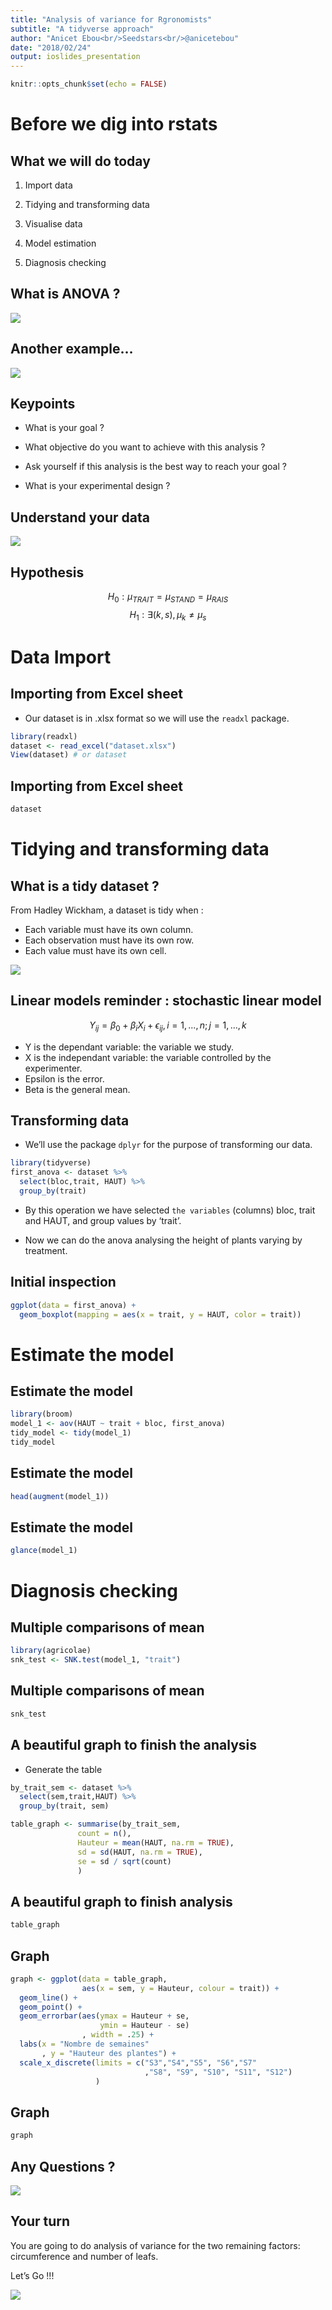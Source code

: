 ```yaml
---
title: "Analysis of variance for Rgronomists"
subtitle: "A tidyverse approach"
author: "Anicet Ebou<br/>Seedstars<br/>@anicetebou"
date: "2018/02/24"
output: ioslides_presentation
---
```


```r
knitr::opts_chunk$set(echo = FALSE)
```

# Before we dig into rstats

## What we will do today


1. Import data

2. Tidying and transforming data

3. Visualise data

4. Model estimation

5. Diagnosis checking


## What is ANOVA ?

![](/home/ediman/anova_1.png)

## Another example...

![](/home/ediman/anova_2.jpg)

## Keypoints

- What is your goal ?

- What objective do you want to achieve with this analysis ?

- Ask yourself if this analysis is the best way to reach your goal ?

- What is your experimental design ?


## Understand your data

![](process_1.png)

## Hypothesis

$$ H_0:\mu_{TRAIT}=\mu_{STAND}=\mu_{RAIS}$$
$$ H_1:\exists (k,s), \mu_k\neq\mu_s$$

# Data Import

## Importing from Excel sheet

- Our dataset is in .xlsx format so we will use the `readxl` package.

```r

library(readxl)
dataset <- read_excel("dataset.xlsx")
View(dataset) # or dataset
```

## Importing from Excel sheet

```r
dataset
```

# Tidying and transforming data

## What is a tidy dataset ?


From Hadley Wickham, a dataset is tidy when : 

* Each variable must have its own column.   
* Each observation must have its own row.    
* Each value must have its own cell.  
 

![](tidy_1.png)

## Linear models reminder : stochastic linear model

$$ Y_{ij}=\beta_0+\beta_iX_{i}+\epsilon_{ij}, i = 1,...,n; j = 1, ..., k$$

* Y is the dependant variable: the variable we study.
* X is the independant variable: the variable controlled by the experimenter.
* Epsilon is the error.
* Beta is the general mean. 


## Transforming data

- We'll use the package `dplyr` for the purpose of transforming our data.

```r
library(tidyverse)
first_anova <- dataset %>%
  select(bloc,trait, HAUT) %>%
  group_by(trait)
```

- By this operation we have selected `the variables` (columns) bloc, trait and HAUT, and group values by 'trait'.

- Now we can do the anova analysing the height of plants varying by treatment.

## Initial inspection

```r
ggplot(data = first_anova) + 
  geom_boxplot(mapping = aes(x = trait, y = HAUT, color = trait))
```

# Estimate the model

## Estimate the model

```r
library(broom)
model_1 <- aov(HAUT ~ trait + bloc, first_anova)
tidy_model <- tidy(model_1)
tidy_model
```

## Estimate the model

```r

head(augment(model_1))
```

## Estimate the model

```r
glance(model_1)
```

# Diagnosis checking

## Multiple comparisons of mean

```r
library(agricolae)
snk_test <- SNK.test(model_1, "trait")
```

## Multiple comparisons of mean

```r
snk_test
```

## A beautiful graph to finish the analysis

* Generate the table  

```r
by_trait_sem <- dataset %>%
  select(sem,trait,HAUT) %>%
  group_by(trait, sem)

table_graph <- summarise(by_trait_sem, 
               count = n(), 
               Hauteur = mean(HAUT, na.rm = TRUE),
               sd = sd(HAUT, na.rm = TRUE),
               se = sd / sqrt(count)
               )
```

## A beautiful graph to finish analysis

```r
table_graph
```

## Graph

```r
graph <- ggplot(data = table_graph, 
                aes(x = sem, y = Hauteur, colour = trait)) + 
  geom_line() + 
  geom_point() + 
  geom_errorbar(aes(ymax = Hauteur + se, 
                    ymin = Hauteur - se)
                , width = .25) + 
  labs(x = "Nombre de semaines"
       , y = "Hauteur des plantes") + 
  scale_x_discrete(limits = c("S3","S4","S5", "S6","S7"
                              ,"S8", "S9", "S10", "S11", "S12")
                   )
```

## Graph

<div class="centered">

```r
graph
```
</div>
## Any Questions ? 

<div class="centered">
![](kakapo_3.jpg)

</div>

## Your turn

You are going to do analysis of variance for the two remaining factors: circumference and number of leafs.  

<div class="centered">
Let's Go !!!

![](kakapo_2.jpg)
</div>
